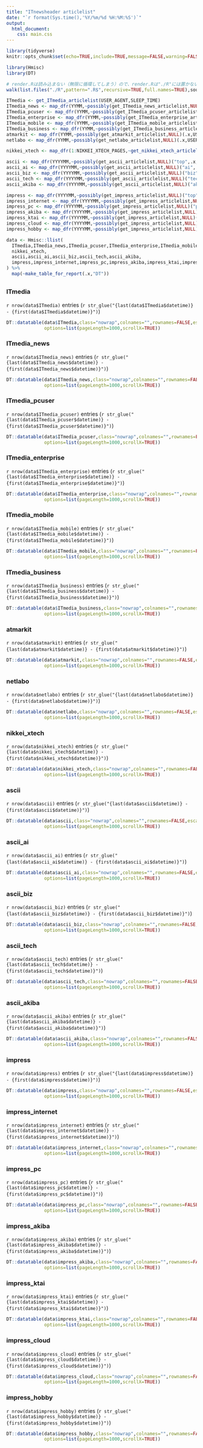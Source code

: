 ---
title: "ITnewsheader articlelist"
date: "`r format(Sys.time(),'%Y/%m/%d %H:%M:%S')`"
output: 
  html_document:
    css: main.css
---

```{r setup,include=FALSE}
library(tidyverse)
knitr::opts_chunk$set(echo=TRUE,include=TRUE,message=FALSE,warning=FALSE,error=FALSE,tidy=FALSE,cache=FALSE)
```

```{r read_script,include=FALSE}
library(Hmisc)
library(DT)

# render.Rは読み込まない（無限に循環してしまう）ので、render.Rは"./R"には置かない
walk(list.files("./R",pattern=".R$",recursive=TRUE,full.names=TRUE),source,encoding="UTF-8")
```

```{r get_data,include=FALSE}
ITmedia <- get_ITmedia_articlelist(USER_AGENT,SLEEP_TIME)
ITmedia_news <- map_dfr(YYMM,~possibly(get_ITmedia_news_articlelist,NULL)(.x,USER_AGENT,SLEEP_TIME))
ITmedia_pcuser <- map_dfr(YYMM,~possibly(get_ITmedia_pcuser_articlelist,NULL)(.x,USER_AGENT,SLEEP_TIME))
ITmedia_enterprise <- map_dfr(YYMM,~possibly(get_ITmedia_enterprise_articlelist,NULL)(.x,USER_AGENT,SLEEP_TIME))
ITmedia_mobile <- map_dfr(YYMM,~possibly(get_ITmedia_mobile_articlelist,NULL)(.x,USER_AGENT,SLEEP_TIME))
ITmedia_business <- map_dfr(YYMM,~possibly(get_ITmedia_business_articlelist,NULL)(.x,USER_AGENT,SLEEP_TIME))
atmarkit <- map_dfr(YYMM,~possibly(get_atmarkit_articlelist,NULL)(.x,USER_AGENT,SLEEP_TIME))
netlabo <- map_dfr(YYMM,~possibly(get_netlabo_articlelist,NULL)(.x,USER_AGENT,SLEEP_TIME))

nikkei_xtech <- map_dfr(1:NIKKEI_XTECH_PAGES,~get_nikkei_xtech_articlelist(.x,USER_AGENT,SLEEP_TIME))

ascii <- map_dfr(YYYYMM,~possibly(get_ascii_articlelist,NULL)("top",.x,USER_AGENT,SLEEP_TIME))
ascii_ai <- map_dfr(YYYYMM,~possibly(get_ascii_articlelist,NULL)("ai",.x,USER_AGENT,SLEEP_TIME))
ascii_biz <- map_dfr(YYYYMM,~possibly(get_ascii_articlelist,NULL)("biz",.x,USER_AGENT,SLEEP_TIME))
ascii_tech <- map_dfr(YYYYMM,~possibly(get_ascii_articlelist,NULL)("tech",.x,USER_AGENT,SLEEP_TIME))
ascii_akiba <- map_dfr(YYYYMM,~possibly(get_ascii_articlelist,NULL)("akiba",.x,USER_AGENT,SLEEP_TIME))

impress <- map_dfr(YYYYMM,~possibly(get_impress_articlelist,NULL)("top",.x,USER_AGENT,SLEEP_TIME))
impress_internet <- map_dfr(YYYYMM,~possibly(get_impress_articlelist,NULL)("internet",.x,USER_AGENT,SLEEP_TIME))
impress_pc <- map_dfr(YYYYMM,~possibly(get_impress_articlelist,NULL)("pc",.x,USER_AGENT,SLEEP_TIME))
impress_akiba <- map_dfr(YYYYMM,~possibly(get_impress_articlelist,NULL)("akiba-pc",.x,USER_AGENT,SLEEP_TIME))
impress_ktai <- map_dfr(YYYYMM,~possibly(get_impress_articlelist,NULL)("k-tai",.x,USER_AGENT,SLEEP_TIME))
impress_cloud <- map_dfr(YYYYMM,~possibly(get_impress_articlelist,NULL)("cloud",.x,USER_AGENT,SLEEP_TIME))
impress_hobby <- map_dfr(YYYYMM,~possibly(get_impress_articlelist,NULL)("hobby",.x,USER_AGENT,SLEEP_TIME))

data <- Hmisc::llist(
  ITmedia,ITmedia_news,ITmedia_pcuser,ITmedia_enterprise,ITmedia_mobile,ITmedia_business,atmarkit,netlabo,
  nikkei_xtech,
  ascii,ascii_ai,ascii_biz,ascii_tech,ascii_akiba,
  impress,impress_internet,impress_pc,impress_akiba,impress_ktai,impress_cloud,impress_hobby
) %>% 
  map(~make_table_for_report(.x,"DT"))
```

## {.tabset}

### ITmedia

`r nrow(data$ITmedia)` entries (`r str_glue("{last(data$ITmedia$datetime)} - {first(data$ITmedia$datetime)}")`)

```{r ITmedia,echo=FALSE}
DT::datatable(data$ITmedia,class="nowrap",colnames="",rownames=FALSE,escape=FALSE,
              options=list(pageLength=1000,scrollX=TRUE))
```

### ITmedia_news

`r nrow(data$ITmedia_news)` entries (`r str_glue("{last(data$ITmedia_news$datetime)} - {first(data$ITmedia_news$datetime)}")`)

```{r ITmedia_news,echo=FALSE}
DT::datatable(data$ITmedia_news,class="nowrap",colnames="",rownames=FALSE,escape=FALSE,
              options=list(pageLength=1000,scrollX=TRUE))
```

### ITmedia_pcuser

`r nrow(data$ITmedia_pcuser)` entries (`r str_glue("{last(data$ITmedia_pcuser$datetime)} - {first(data$ITmedia_pcuser$datetime)}")`)

```{r ITmedia_pcuser,echo=FALSE}
DT::datatable(data$ITmedia_pcuser,class="nowrap",colnames="",rownames=FALSE,escape=FALSE,
              options=list(pageLength=1000,scrollX=TRUE))
```

### ITmedia_enterprise

`r nrow(data$ITmedia_enterprise)` entries (`r str_glue("{last(data$ITmedia_enterprise$datetime)} - {first(data$ITmedia_enterprise$datetime)}")`)

```{r ITmedia_enterprise,echo=FALSE}
DT::datatable(data$ITmedia_enterprise,class="nowrap",colnames="",rownames=FALSE,escape=FALSE,
              options=list(pageLength=1000,scrollX=TRUE))
```

### ITmedia_mobile

`r nrow(data$ITmedia_mobile)` entries (`r str_glue("{last(data$ITmedia_mobile$datetime)} - {first(data$ITmedia_mobile$datetime)}")`)

```{r ITmedia_mobile,echo=FALSE}
DT::datatable(data$ITmedia_mobile,class="nowrap",colnames="",rownames=FALSE,escape=FALSE,
              options=list(pageLength=1000,scrollX=TRUE))
```

### ITmedia_business

`r nrow(data$ITmedia_business)` entries (`r str_glue("{last(data$ITmedia_business$datetime)} - {first(data$ITmedia_business$datetime)}")`)

```{r ITmedia_business,echo=FALSE}
DT::datatable(data$ITmedia_business,class="nowrap",colnames="",rownames=FALSE,escape=FALSE,
              options=list(pageLength=1000,scrollX=TRUE))
```

### atmarkit

`r nrow(data$atmarkit)` entries (`r str_glue("{last(data$atmarkit$datetime)} - {first(data$atmarkit$datetime)}")`)

```{r atmarkit,echo=FALSE}
DT::datatable(data$atmarkit,class="nowrap",colnames="",rownames=FALSE,escape=FALSE,
              options=list(pageLength=1000,scrollX=TRUE))
```

### netlabo

`r nrow(data$netlabo)` entries (`r str_glue("{last(data$netlabo$datetime)} - {first(data$netlabo$datetime)}")`)

```{r netlabo,echo=FALSE}
DT::datatable(data$netlabo,class="nowrap",colnames="",rownames=FALSE,escape=FALSE,
              options=list(pageLength=1000,scrollX=TRUE))
```

### nikkei_xtech

`r nrow(data$nikkei_xtech)` entries (`r str_glue("{last(data$nikkei_xtech$datetime)} - {first(data$nikkei_xtech$datetime)}")`)

```{r nikkei_xtech,echo=FALSE}
DT::datatable(data$nikkei_xtech,class="nowrap",colnames="",rownames=FALSE,escape=FALSE,
              options=list(pageLength=1000,scrollX=TRUE))
```

### ascii

`r nrow(data$ascii)` entries (`r str_glue("{last(data$ascii$datetime)} - {first(data$ascii$datetime)}")`)

```{r ascii,echo=FALSE}
DT::datatable(data$ascii,class="nowrap",colnames="",rownames=FALSE,escape=FALSE,
              options=list(pageLength=1000,scrollX=TRUE))
```

### ascii_ai

`r nrow(data$ascii_ai)` entries (`r str_glue("{last(data$ascii_ai$datetime)} - {first(data$ascii_ai$datetime)}")`)

```{r ascii_ai,echo=FALSE}
DT::datatable(data$ascii_ai,class="nowrap",colnames="",rownames=FALSE,escape=FALSE,
              options=list(pageLength=1000,scrollX=TRUE))
```

### ascii_biz

`r nrow(data$ascii_biz)` entries (`r str_glue("{last(data$ascii_biz$datetime)} - {first(data$ascii_biz$datetime)}")`)

```{r ascii_biz,echo=FALSE}
DT::datatable(data$ascii_biz,class="nowrap",colnames="",rownames=FALSE,escape=FALSE,
              options=list(pageLength=1000,scrollX=TRUE))
```

### ascii_tech

`r nrow(data$ascii_tech)` entries (`r str_glue("{last(data$ascii_tech$datetime)} - {first(data$ascii_tech$datetime)}")`)

```{r ascii_tech,echo=FALSE}
DT::datatable(data$ascii_tech,class="nowrap",colnames="",rownames=FALSE,escape=FALSE,
              options=list(pageLength=1000,scrollX=TRUE))
```

### ascii_akiba

`r nrow(data$ascii_akiba)` entries (`r str_glue("{last(data$ascii_akiba$datetime)} - {first(data$ascii_akiba$datetime)}")`)

```{r ascii_akiba,echo=FALSE}
DT::datatable(data$ascii_akiba,class="nowrap",colnames="",rownames=FALSE,escape=FALSE,
              options=list(pageLength=1000,scrollX=TRUE))
```

### impress

`r nrow(data$impress)` entries (`r str_glue("{last(data$impress$datetime)} - {first(data$impress$datetime)}")`)

```{r impress,echo=FALSE}
DT::datatable(data$impress,class="nowrap",colnames="",rownames=FALSE,escape=FALSE,
              options=list(pageLength=1000,scrollX=TRUE))
```

### impress_internet

`r nrow(data$impress_internet)` entries (`r str_glue("{last(data$impress_internet$datetime)} - {first(data$impress_internet$datetime)}")`)

```{r impress_internet,echo=FALSE}
DT::datatable(data$impress_internet,class="nowrap",colnames="",rownames=FALSE,escape=FALSE,
              options=list(pageLength=1000,scrollX=TRUE))
```

### impress_pc

`r nrow(data$impress_pc)` entries (`r str_glue("{last(data$impress_pc$datetime)} - {first(data$impress_pc$datetime)}")`)

```{r impress_pc,echo=FALSE}
DT::datatable(data$impress_pc,class="nowrap",colnames="",rownames=FALSE,escape=FALSE,
              options=list(pageLength=1000,scrollX=TRUE))
```

### impress_akiba

`r nrow(data$impress_akiba)` entries (`r str_glue("{last(data$impress_akiba$datetime)} - {first(data$impress_akiba$datetime)}")`)

```{r impress_akiba,echo=FALSE}
DT::datatable(data$impress_akiba,class="nowrap",colnames="",rownames=FALSE,escape=FALSE,
              options=list(pageLength=1000,scrollX=TRUE))
```

### impress_ktai

`r nrow(data$impress_ktai)` entries (`r str_glue("{last(data$impress_ktai$datetime)} - {first(data$impress_ktai$datetime)}")`)

```{r impress_ktai,echo=FALSE}
DT::datatable(data$impress_ktai,class="nowrap",colnames="",rownames=FALSE,escape=FALSE,
              options=list(pageLength=1000,scrollX=TRUE))
```

### impress_cloud

`r nrow(data$impress_cloud)` entries (`r str_glue("{last(data$impress_cloud$datetime)} - {first(data$impress_cloud$datetime)}")`)

```{r impress_cloud,echo=FALSE}
DT::datatable(data$impress_cloud,class="nowrap",colnames="",rownames=FALSE,escape=FALSE,
              options=list(pageLength=1000,scrollX=TRUE))
```

### impress_hobby

`r nrow(data$impress_hobby)` entries (`r str_glue("{last(data$impress_hobby$datetime)} - {first(data$impress_hobby$datetime)}")`)

```{r impress_hobby,echo=FALSE}
DT::datatable(data$impress_hobby,class="nowrap",colnames="",rownames=FALSE,escape=FALSE,
              options=list(pageLength=1000,scrollX=TRUE))
```
